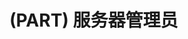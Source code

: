 \partquote{运筹帷幄之中，决胜千里之外}{刘邦}
\partintro{
在服务器领域，Linux 无愧于操作系统中的王者，本部分介绍几个常见服务器软件的安装使用维护的方法。
}
# (PART) 服务器管理员 {#part:server-admin -}